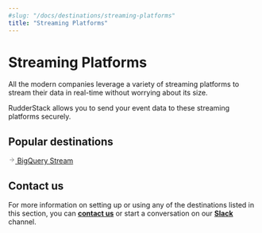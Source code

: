 ```yaml
---
#slug: "/docs/destinations/streaming-platforms"
title: "Streaming Platforms"
---
```


# Streaming Platforms

All the modern companies leverage a variety of streaming platforms to stream their data in real-time without worrying about its size.

RudderStack allows you to send your event data to these streaming platforms securely.

## Popular destinations

<a class="pageRef" href="https://rudderstack.com/docs/streaming-platforms/bigquery-stream/">
  <div class="pageRefInner">
    <span class="pageRefArrow">
      <svg
        preserveAspectRatio="xMidYMid meet"
        height="1em"
        width="1em"
        fill="none"
        xmlns="http://www.w3.org/2000/svg"
        viewBox="0 0 24 24"
        strokeWidth="2"
        strokeLinecap="round"
        strokeLinejoin="round"
        stroke="currentColor"
        class="rightRefArrow"
      >
        <g>
          <line x1="5" y1="12" x2="19" y2="12"></line>
          <polyline points="12 5 19 12 12 19"></polyline>
        </g>
      </svg>
    </span>
    <span class="mainRefText">
      BigQuery Stream
    </span>
  </div>
</a>

## Contact us

For more information on setting up or using any of the destinations listed in this section, you can [**contact us**](mailto:%20docs@rudderstack.com) or start a conversation on our [**Slack**](https://rudderstack.com/join-rudderstack-slack-community) channel.
